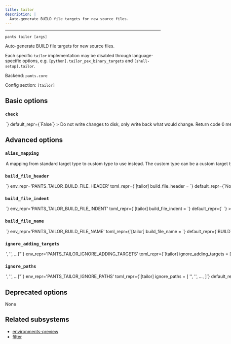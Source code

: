 ```yaml
---
title: tailor
description: |
  Auto-generate BUILD file targets for new source files.
---
```



---

```
pants tailor [args]
```

Auto-generate BUILD file targets for new source files.

Each specific `tailor` implementation may be disabled through language-specific options, e.g. `[python].tailor_pex_binary_targets` and `[shell-setup].tailor`.

Backend: <span className="color--primary">`pants.core`</span>

Config section: <span className="color--primary">`[tailor]`</span>

<span className={styles.options}>

## Basic options

### `check`

<Option
  cli_repr={`--[no-]tailor-check`}
  env_repr='PANTS_TAILOR_CHECK'
  toml_repr={`[tailor]
check = <bool>`}
  default_repr={`False`}
>

Do not write changes to disk, only write back what would change. Return code 0 means there would be no changes, and 1 means that there would be.

</Option>

## Advanced options

### `alias_mapping`

<Option
  cli_repr={`--tailor-alias-mapping="{'key1': val1, 'key2': val2, ...}"`}
  env_repr='PANTS_TAILOR_ALIAS_MAPPING'
  toml_repr={`[tailor.alias_mapping]
key1 = val1
key2 = val2
...`}
  default_repr={`{}`}
>

A mapping from standard target type to custom type to use instead. The custom type can be a custom target type or a macro that offers compatible functionality to the one it replaces (see https://www.pantsbuild.org/2.24/docs/writing-plugins/macros).

</Option>

### `build_file_header`

<Option
  cli_repr={`--tailor-build-file-header=<str>`}
  env_repr='PANTS_TAILOR_BUILD_FILE_HEADER'
  toml_repr={`[tailor]
build_file_header = <str>`}
  default_repr={`None`}
>

A header, e.g., a copyright notice, to add to the content of created BUILD files.

</Option>

### `build_file_indent`

<Option
  cli_repr={`--tailor-build-file-indent=<str>`}
  env_repr='PANTS_TAILOR_BUILD_FILE_INDENT'
  toml_repr={`[tailor]
build_file_indent = <str>`}
  default_repr={`    `}
>

The indent to use when auto-editing BUILD files.

</Option>

### `build_file_name`

<Option
  cli_repr={`--tailor-build-file-name=<str>`}
  env_repr='PANTS_TAILOR_BUILD_FILE_NAME'
  toml_repr={`[tailor]
build_file_name = <str>`}
  default_repr={`BUILD`}
>

The name to use for generated BUILD files.

This must be compatible with `[GLOBAL].build_patterns`.

</Option>

### `ignore_adding_targets`

<Option
  cli_repr={`--tailor-ignore-adding-targets="['<str>', '<str>', ...]"`}
  env_repr='PANTS_TAILOR_IGNORE_ADDING_TARGETS'
  toml_repr={`[tailor]
ignore_adding_targets = [
    '<str>',
    '<str>',
    ...,
]`}
  default_repr={`[]`}
>

Do not add these target definitions.

Expects a list of target addresses that would normally be added by `tailor`, e.g. `['project:tgt']`. To find these names, you can run `tailor --check`, then combine the BUILD file path with the target&#x27;s name. For example, if `tailor` would add the target `bin` to `project/BUILD`, then the address would be `project:bin`. If the BUILD file is at the root of your repository, use `//` for the path, e.g. `//:bin`.

Does not work with macros.

</Option>

### `ignore_paths`

<Option
  cli_repr={`--tailor-ignore-paths="['<str>', '<str>', ...]"`}
  env_repr='PANTS_TAILOR_IGNORE_PATHS'
  toml_repr={`[tailor]
ignore_paths = [
    '<str>',
    '<str>',
    ...,
]`}
  default_repr={`[]`}
>

Do not edit or create BUILD files at these paths.

Can use literal file names and/or globs, e.g. `['project/BUILD, 'ignore_me/**']`.

This augments the option `[GLOBAL].build_ignore`, which tells Pants to also not _read_ BUILD files at certain paths. In contrast, this option only tells Pants to not edit/create BUILD files at the specified paths.

</Option>

## Deprecated options

None

## Related subsystems

- [environments-preview](../subsystems/environments-preview.mdx)
- [filter](../subsystems/filter.mdx)

</span>
